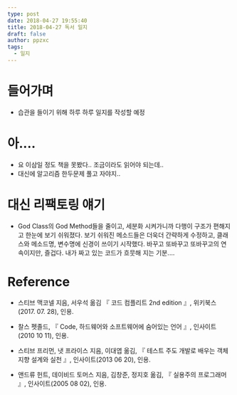 ```yaml
---
type: post
date: 2018-04-27 19:55:40
title: 2018-04-27 독서 일지
draft: false
author: ppzxc
tags:
  - 일지
---
```


# 들어가며

- 습관을 들이기 위해 하루 하루 일지를 작성할 예정

# 아....

- 요 이삼일 정도 책을 못봤다.. 조금이라도 읽어야 되는데..
- 대신에 알고리즘 한두문제 풀고 자야지..

# 대신 리팩토링 얘기

- God Class의 God Method들을 줄이고, 세분화 시켜가니까 다행이 구조가 편해지고 한눈에 보기 쉬워졌다. 보기 쉬워진 메소드들은 더욱더 간략하게 수정하고, 클래스와 메소드명, 변수명에 신경이 쓰이기 시작했다. 바꾸고 또바꾸고 또바꾸고의 연속이지만, 즐겁다. 내가 짜고 있는 코드가 흐뭇해 지는 기분....

# Reference

- 스티브 맥코넬 지음, 서우석 옮김 『 코드 컴플리트 2nd edition 』, 위키북스(2017. 07. 28), 인용.

- 찰스 펫졸드, 『 Code, 하드웨어와 소프트웨어에 숨어있는 언어 』, 인사이트(2010 10 11), 인용.
- 스티브 프리먼, 냇 프라이스 지음, 이대엽 옮김, 『 테스트 주도 개발로 배우는 객체 지향 설계와 실천 』, 인사이트(2013 06 20), 인용.
- 앤드류 헌트, 데이비드 토머스 지음, 김창준, 정지호 옮김, 『 실용주의 프로그래머 』, 인사이트(2005 08 02), 인용.
